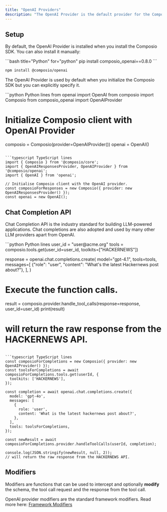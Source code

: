 ```yaml
---
title: "OpenAI Providers"
description: "The OpenAI Provider is the default provider for the Composio SDK. It transforms Composio tools into a format compatible with OpenAI's function calling capabilities through both the Responses and Chat Completion APIs."
---
```



## Setup

By default, the OpenAI Provider is installed when you install the Composio SDK. You can also install it manually:

<CodeGroup>
  ```bash title="Python" for="python"
  pip install composio_openai==0.8.0
  ```

  ```bash title="TypeScript" for="typescript"
  npm install @composio/openai
  ```
</CodeGroup>

The OpenAI Provider is used by default when you initialize the Composio SDK but you can explicitly specify it.

<CodeGroup>
  ```python Python lines
  from openai import OpenAI
  from composio import Composio
  from composio_openai import OpenAIProvider

  # Initialize Composio client with OpenAI Provider
  composio = Composio(provider=OpenAIProvider())
  openai = OpenAI()

  ```

  ```typescript TypeScript lines
  import { Composio } from '@composio/core';
  import { OpenAIResponsesProvider, OpenAIProvider } from '@composio/openai';
  import { OpenAI } from 'openai';

  // Initialise Composio client with the OpenAI provider.
  const composioForResponses = new Composio({ provider: new OpenAIResponsesProvider() });
  const openai = new OpenAI();
  ```
</CodeGroup>

## Chat Completion API

Chat Completion API is the industry standard for building LLM-powered applications. Chat completions are also adopted and used by many other LLM providers apart from OpenAI.

<CodeGroup>
  ```python Python lines
  user_id = "user@acme.org"
  tools = composio.tools.get(user_id=user_id, toolkits=["HACKERNEWS"])

  response = openai.chat.completions.create(
      model="gpt-4.1",
      tools=tools,
      messages=[
          {"role": "user", "content": "What's the latest Hackernews post about?"},
      ],
  )

  # Execute the function calls.
  result = composio.provider.handle_tool_calls(response=response, user_id=user_id)
  print(result)
  # will return the raw response from the HACKERNEWS API.
  ```

  ```typescript TypeScript lines
  const composioForCompletions = new Composio({ provider: new OpenAIProvider() });
  const toolsForCompletions = await composioForCompletions.tools.get(userId, {
    toolkits: ['HACKERNEWS'],
  });

  const completion = await openai.chat.completions.create({
    model: 'gpt-4o',
    messages: [
      {
        role: 'user',
        content: 'What is the latest hackernews post about?',
      },
    ],
    tools: toolsForCompletions,
  });

  const newResult = await composioForCompletions.provider.handleToolCalls(userId, completion);

  console.log(JSON.stringify(newResult, null, 2));
  // will return the raw response from the HACKERNEWS API.
  ```
</CodeGroup>

## Modifiers

Modifiers are functions that can be used to intercept and optionally **modify** the schema, the tool call request and the response from the tool call.

OpenAI provider modifiers are the standard framework modifiers.
Read more here: [Framework Modifiers](/docs/modifiers/schema-modifiers)
